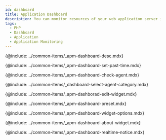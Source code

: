 ```yaml
---
id: dashboard
title: Application Dashboard
description: You can monitor resources of your web application server in real time.
tags:
  - PHP
  - Dashboard
  - Application
  - Application Monitoring
---
```


<!-- 애플리케이션 대시보드 소개-->

{@include: ../common-items/_apm-dashboard-desc.mdx} 

<!-- 과거 데이터 조회하기-->

{@include: ../common-items/_apm-dashboard-set-past-time.mdx} 

<!-- 에이전트 확인하기-->

{@include: ../common-items/_apm-dashboard-check-agent.mdx} 

<!-- 분류별 에이전트 모니터링-->

{@include: ../common-items/_dashboard-select-agent-category.mdx}

<!-- 위젯 편집하기-->

{@include: ../common-items/_apm-dashborad-edit-widget.mdx}

<!-- 프리셋-->

{@include: ../common-items/_apm-dashboard-preset.mdx}

<!-- 위젯 옵션 이용하기-->

{@include: ../common-items/_apm-dashboard-widget-options.mdx}

<!-- 위젯 알아보기-->

{@include: ../common-items/_apm-dashboard-about-widget.mdx}

<!-- 실시간 알림 확인하기-->

{@include: ../common-items/_apm-dashboard-realtime-notice.mdx}
